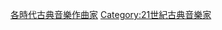 {{Irregular navseasoncats||古典音乐作曲家|16世紀|17世紀|18世紀|19世紀|20世紀|21世紀}}

[[Category:各時代古典音樂作曲家|]]
[[Category:21世紀古典音樂家|Category:21世紀古典音樂家]]